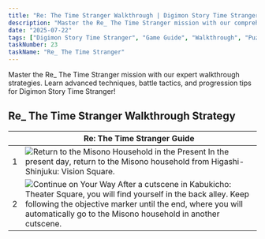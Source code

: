```yaml
---
title: "Re: The Time Stranger Walkthrough | Digimon Story Time Stranger"
description: "Master the Re_ The Time Stranger mission with our comprehensive walkthrough. Learn battle strategies, game mechanics, and progression tips for Digimon Story Time Stranger."
date: "2025-07-22"
tags: ["Digimon Story Time Stranger", "Game Guide", "Walkthrough", "Puzzle Games", "Mobile Games"]
taskNumber: 23
taskName: "Re_ The Time Stranger"
---
```


Master the Re_ The Time Stranger mission with our expert walkthrough strategies. Learn advanced techniques, battle tactics, and progression tips for Digimon Story Time Stranger!

## Re_ The Time Stranger Walkthrough Strategy

|  | Re: The Time Stranger Guide |
| --- | --- |
| 1 | ![Return to the Misono Household in the Present](/images/walkthorough/c9cbb84e39d939a0.webp) In the present day, return to the Misono household from Higashi-Shinjuku: Vision Square. |
| 2 | ![Continue on Your Way](/images/walkthorough/b756bb4dd0b2c63d.webp) After a cutscene in Kabukicho: Theater Square, you will find yourself in the back alley. Keep following the objective marker until the end, where you will automatically go to the Misono household in another cutscene. |